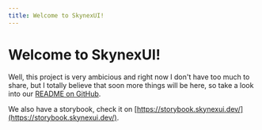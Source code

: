 ```yaml
---
title: Welcome to SkynexUI!
---
```


# Welcome to SkynexUI!

Well, this project is very ambicious and right now I don't have too much to share, but I totally believe that soon more things will be here, so take a look into our [README on GitHub](https://github.com/skynexui/components).

We also have a storybook, check it on [https://storybook.skynexui.dev/](https://storybook.skynexui.dev/).
      